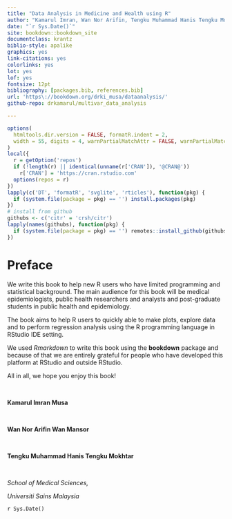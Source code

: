 ```yaml
---
title: "Data Analysis in Medicine and Health using R"
author: "Kamarul Imran, Wan Nor Arifin, Tengku Muhammad Hanis Tengku Mokhtar"
date: "`r Sys.Date()`"
site: bookdown::bookdown_site
documentclass: krantz
biblio-style: apalike
graphics: yes
link-citations: yes
colorlinks: yes
lot: yes
lof: yes
fontsize: 12pt
bibliography: [packages.bib, references.bib]
url: 'https\://bookdown.org/drki_musa/dataanalysis/'
github-repo: drkamarul/multivar_data_analysis 

---
```



<!-- ```{r setup, include=FALSE} -->
<!-- knitr::opts_chunk$set(echo = TRUE, strip.white = TRUE, message = FALSE, error = FALSE) -->
<!-- knitr::opts_chunk$set(out.width = "70%", out.extra = "keepaspectratio", fig.asp = 1, fig.align = "center") -->
<!-- #knitr::opts_chunk$set(out.width = "70%", fig.align = "center") -->
<!-- ``` -->


```r
options(
  htmltools.dir.version = FALSE, formatR.indent = 2,
  width = 55, digits = 4, warnPartialMatchAttr = FALSE, warnPartialMatchDollar = FALSE
)
local({
  r = getOption('repos')
  if (!length(r) || identical(unname(r['CRAN']), '@CRAN@'))
    r['CRAN'] = 'https://cran.rstudio.com' 
  options(repos = r)
})
lapply(c('DT', 'formatR', 'svglite', 'rticles'), function(pkg) {
  if (system.file(package = pkg) == '') install.packages(pkg)
})
# install from github
githubs <- c('citr' = 'crsh/citr')
lapply(names(githubs), function(pkg) {
  if (system.file(package = pkg) == '') remotes::install_github(githubs[pkg], upgrade = FALSE)
})
```

# Preface {-}

We write this book to help new R users who have limited programming and statistical background. The main audience for this book will be medical epidemiologists, public health researchers and analysts and post-graduate students in public health and epidemiology. 

The book aims to help R users to quickly able to make plots, explore data and to perform regression analysis using the R programming language in RStudio IDE setting.

We used *Rmarkdown* to write this book using the **bookdown** package and because of that we are entirely grateful for people who have developed this platform at RStudio and outside RStudio. 

All in all, we hope you enjoy this book!


<p>&nbsp;</p>


**Kamarul Imran Musa**


<p>&nbsp;</p>

**Wan Nor Arifin Wan Mansor**

<p>&nbsp;</p>

**Tengku Muhammad Hanis Tengku Mokhtar**

<p>&nbsp;</p>

*School of Medical Sciences,* 

*Universiti Sains Malaysia*

`r Sys.Date()`


